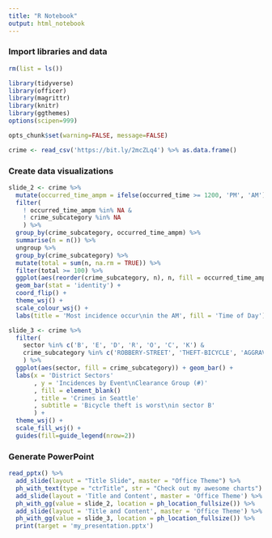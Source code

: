 ```yaml
---
title: "R Notebook"
output: html_notebook
---
```


### Import libraries and data

```r

rm(list = ls())

library(tidyverse)
library(officer)
library(magrittr)
library(knitr)
library(ggthemes)
options(scipen=999)

opts_chunk$set(warning=FALSE, message=FALSE)

crime <- read_csv('https://bit.ly/2mcZLq4') %>% as.data.frame()

```

### Create data visualizations

```r

slide_2 <- crime %>% 
  mutate(occurred_time_ampm = ifelse(occurred_time >= 1200, 'PM', 'AM')) %>% 
  filter(
    ! occurred_time_ampm %in% NA & 
    ! crime_subcategory %in% NA
    ) %>%
  group_by(crime_subcategory, occurred_time_ampm) %>%
  summarise(n = n()) %>%
  ungroup %>%
  group_by(crime_subcategory) %>%
  mutate(total = sum(n, na.rm = TRUE)) %>%
  filter(total >= 100) %>%
  ggplot(aes(reorder(crime_subcategory, n), n, fill = occurred_time_ampm)) + 
  geom_bar(stat = 'identity') + 
  coord_flip() + 
  theme_wsj() + 
  scale_colour_wsj() + 
  labs(title = 'Most incidence occur\nin the AM', fill = 'Time of Day')

slide_3 <- crime %>% 
  filter(
    sector %in% c('B', 'E', 'D', 'R', 'O', 'C', 'K') &
    crime_subcategory %in% c('ROBBERY-STREET', 'THEFT-BICYCLE', 'AGGRAVATED ASSAULT', 'TRESPASS')
    ) %>%
  ggplot(aes(sector, fill = crime_subcategory)) + geom_bar() + 
  labs(x = 'District Sectors'
       , y = 'Incidences by Event\nClearance Group (#)'
       , fill = element_blank()
       , title = 'Crimes in Seattle'
       , subtitle = 'Bicycle theft is worst\nin sector B'
       ) + 
  theme_wsj() + 
  scale_fill_wsj() + 
  guides(fill=guide_legend(nrow=2))

```

### Generate PowerPoint

```r

read_pptx() %>% 
  add_slide(layout = "Title Slide", master = "Office Theme") %>% 
  ph_with_text(type = "ctrTitle", str = "Check out my awesome charts") %>%
  add_slide(layout = 'Title and Content', master = 'Office Theme') %>%
  ph_with_gg(value = slide_2, location = ph_location_fullsize()) %>%
  add_slide(layout = 'Title and Content', master = 'Office Theme') %>%
  ph_with_gg(value = slide_3, location = ph_location_fullsize()) %>% 
  print(target = 'my_presentation.pptx')

```
